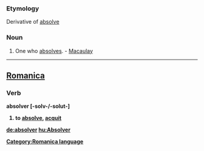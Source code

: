 ===Etymology===
Derivative of [[absolve]]
===Noun===
#One who [[absolves]]. - [[Macaulay]]
----

==[[Romanica]]==
[[Category:Romanica language]]
===Verb===
<b>absolver [-solv-/-solut-]
#to [[absolve]], [[acquit]]

[[de:absolver]]
[[hu:Absolver]]